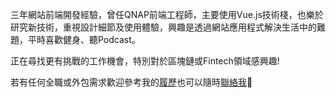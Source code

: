 <div
  style={{
    backgroundImage: 'url(/avatar.jpg)',
    backgroundSize: 'cover',
    width: '150px',
    height: '150px',
    borderRadius: '100%',
    margin: 'auto'
  }}
></div>

三年網站前端開發經驗，曾任QNAP前端工程師，主要使用Vue.js技術棧，也樂於研究新技術，重視設計細節及使用體驗，興趣是透過網站應用程式解決生活中的難題，平時喜歡健身、聽Podcast。

正在尋找更有挑戰的工作機會，特別對於區塊鏈或Fintech領域感興趣!

若有任何全職或外包需求歡迎參考我的[履歷](/resume)也可以隨時[聯絡我](/contact)👋